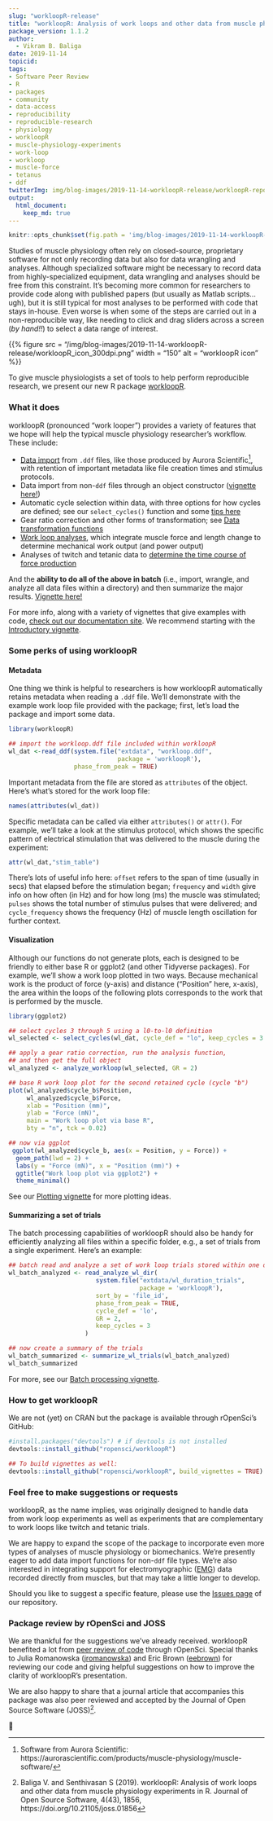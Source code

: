 ```yaml
---
slug: "workloopR-release"
title: "workloopR: Analysis of work loops and other data from muscle physiology experiments in R"
package_version: 1.1.2
author:
  - Vikram B. Baliga
date: 2019-11-14
topicid:
tags:
- Software Peer Review
- R
- packages
- community
- data-access
- reproducibility
- reproducible-research
- physiology
- workloopR
- muscle-physiology-experiments
- work-loop
- workloop
- muscle-force
- tetanus
- ddf
twitterImg: img/blog-images/2019-11-14-workloopR-release/workloopR-repository-open-graph.png
output: 
  html_document:
    keep_md: true
---
```



```r
knitr::opts_chunk$set(fig.path = 'img/blog-images/2019-11-14-workloopR-release/')
```

Studies of muscle physiology often rely on closed-source, proprietary software for not only recording data but also for data wrangling and analyses. Although specialized software might be necessary to record data from highly-specialized equipment, data wrangling and analyses should be free from this constraint. It's becoming more common for researchers to provide code along with published papers (but usually as Matlab scripts...ugh), but it is still typical for most analyses to be performed with code that stays in-house. Even worse is when some of the steps are carried out in a non-reproducible way, like needing to click and drag sliders across a screen (*by hand!!*) to select a data range of interest.

<!--html_preserve--> {{% figure src = "/img/blog-images/2019-11-14-workloopR-release/workloopR_icon_300dpi.png" width = "150" alt = "workloopR icon" %}}
<!--/html_preserve-->

To give muscle physiologists a set of tools to help perform reproducible research, we present our new R package [workloopR](https://github.com/ropensci/workloopR).


### What it does

workloopR (pronounced "work looper") provides a variety of features that we hope will help the typical muscle physiology researcher’s workflow. These include: 

* [Data import](https://docs.ropensci.org/workloopR/articles/Introduction-to-workloopR.html#data-import) from `.ddf` files, like those produced by Aurora Scientific[^1], with retention of important metadata like file creation times and stimulus protocols.  
* Data import from non-`ddf` files through an object constructor ([vignette here!](https://docs.ropensci.org/workloopR/articles/non-ddf-sources.html))
* Automatic cycle selection within data, with three options for how cycles are defined; see our `select_cycles()` function and some [tips here](https://docs.ropensci.org/workloopR/articles/Analyzing-workloops.html#more-on-cycle-definitions-in-select_cycles)
* Gear ratio correction and other forms of transformation; see [Data transformation functions](https://docs.ropensci.org/workloopR/reference/index.html#section-data-transformation-functions)
* [Work loop analyses](https://docs.ropensci.org/workloopR/articles/Analyzing-workloops.html), which integrate muscle force and length change to determine mechanical work output (and power output)
* Analyses of twitch and tetanic data to [determine the time course of force production](https://docs.ropensci.org/workloopR/articles/Calculating-twitch-kinetics.html)

And the **ability to do all of the above in batch** (i.e., import, wrangle, and analyze all data files within a directory) and then summarize the major results. [Vignette here!](https://docs.ropensci.org/workloopR/articles/batch-processing.html)

For more info, along with a variety of vignettes that give examples with code, [check out our documentation site](https://docs.ropensci.org/workloopR/). We recommend starting with the [Introductory vignette](https://docs.ropensci.org/workloopR/articles/Introduction-to-workloopR.html).


### Some perks of using workloopR

#### Metadata

One thing we think is helpful to researchers is how workloopR automatically retains metadata when reading a `.ddf` file. We'll demonstrate with the example work loop file provided with the package; first, let's load the package and import some data.

```r
library(workloopR)

## import the workloop.ddf file included within workloopR
wl_dat <-read_ddf(system.file("extdata", "workloop.ddf", 
                              package = 'workloopR'),
                  phase_from_peak = TRUE)
```

Important metadata from the file are stored as `attributes` of the object. Here's what's stored for the work loop file:

```r
names(attributes(wl_dat))
```

Specific metadata can be called via either `attributes()` or `attr()`. For example, we'll take a look at the stimulus protocol, which shows the specific pattern of electrical stimulation that was delivered to the muscle during the experiment:
```r
attr(wl_dat,"stim_table")
```
There's lots of useful info here: `offset` refers to the span of time (usually in secs) that elapsed before the stimulation began; `frequency` and `width` give info on how often (in Hz) and for how long (ms) the muscle was stimulated; `pulses` shows the total number of stimulus pulses that were delivered; and `cycle_frequency` shows the frequency (Hz) of muscle length oscillation for further context.

#### Visualization
Although our functions do not generate plots, each is designed to be friendly to either base R or ggplot2 (and other Tidyverse packages). For example, we'll show a work loop plotted in two ways. Because mechanical work is the product of force (y-axis) and distance ("Position" here, x-axis), the area within the loops of the following plots corresponds to the work that is performed by the muscle.

```r
library(ggplot2)

## select cycles 3 through 5 using a l0-to-l0 definition
wl_selected <- select_cycles(wl_dat, cycle_def = "lo", keep_cycles = 3:5)

## apply a gear ratio correction, run the analysis function,
## and then get the full object
wl_analyzed <- analyze_workloop(wl_selected, GR = 2)

## base R work loop plot for the second retained cycle (cycle "b")
plot(wl_analyzed$cycle_b$Position,
     wl_analyzed$cycle_b$Force,
     xlab = "Position (mm)",
     ylab = "Force (mN)",
     main = "Work loop plot via base R",
     bty = "n", tck = 0.02)

## now via ggplot
 ggplot(wl_analyzed$cycle_b, aes(x = Position, y = Force)) +
  geom_path(lwd = 2) +
  labs(y = "Force (mN)", x = "Position (mm)") +
  ggtitle("Work loop plot via ggplot2") +
  theme_minimal()
```

See our [Plotting vignette](https://docs.ropensci.org/workloopR/articles/Plotting-workloopR.html) for more plotting ideas.


#### Summarizing a set of trials

The batch processing capabilities of workloopR should also be handy for efficiently analyzing all files within a specific folder, e.g., a set of trials from a single experiment. Here's an example:

```r
## batch read and analyze a set of work loop trials stored within one directory
wl_batch_analyzed <- read_analyze_wl_dir(
                        system.file("extdata/wl_duration_trials",
                                    package = 'workloopR'),
                        sort_by = 'file_id',
                        phase_from_peak = TRUE,
                        cycle_def = 'lo',
                        GR = 2,
                        keep_cycles = 3
                     )

## now create a summary of the trials
wl_batch_summarized <- summarize_wl_trials(wl_batch_analyzed)
wl_batch_summarized

```

For more, see our [Batch processing vignette](https://docs.ropensci.org/workloopR/articles/batch-processing.html).


### How to get workloopR

We are not (yet) on CRAN but the package is available through rOpenSci's GitHub:
``` r
#install.packages("devtools") # if devtools is not installed
devtools::install_github("ropensci/workloopR")

## To build vignettes as well:
devtools::install_github("ropensci/workloopR", build_vignettes = TRUE)
```


### Feel free to make suggestions or requests

workloopR, as the name implies, was originally designed to handle data from work loop experiments as well as experiments that are complementary to work loops like twitch and tetanic trials. 

We are happy to expand the scope of the package to incorporate even more types of analyses of muscle physiology or biomechanics. We're presently eager to add data import functions for non-`ddf` file types. We're also interested in integrating support for electromyographic ([EMG](https://en.wikipedia.org/wiki/Electromyography)) data recorded directly from muscles, but that may take a little longer to develop.

Should you like to suggest a specific feature, please use the [Issues page](https://github.com/ropensci/workloopR/issues/new/choose) of our repository. 


### Package review by rOpenSci and JOSS

We are thankful for the suggestions we've already received. workloopR benefited a lot from [peer review of code](https://github.com/ropensci/software-review/issues/326) through rOpenSci. Special thanks to Julia Romanowska ([jromanowska](https://github.com/jromanowska)) and Eric Brown ([eebrown](https://github.com/eebrown)) for reviewing our code and giving helpful suggestions on how to improve the clarity of workloopR's presentation.

We are also happy to share that a journal article that accompanies this package was also peer reviewed and accepted by the Journal of Open Source Software (JOSS)[^2].

🐢


[^1]: Software from Aurora Scientific: https://aurorascientific.com/products/muscle-physiology/muscle-software/
[^2]: Baliga V. and Senthivasan S (2019). workloopR: Analysis of work loops and other data from muscle physiology experiments in R. Journal of Open Source Software, 4(43), 1856, https://doi.org/10.21105/joss.01856
